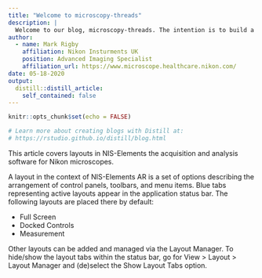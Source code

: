 ```yaml
---
title: "Welcome to microscopy-threads"
description: |
  Welcome to our blog, microscopy-threads. The intention is to build a repository for advances in light microscopy, as well as some acquisition and analysis routines for NIS-Elements that Nikon microscope users may find helpful.
author:
  - name: Mark Rigby
    affiliation: Nikon Insturments UK
    position: Advanced Imaging Specialist
    affiliation_url: https://www.microscope.healthcare.nikon.com/
date: 05-18-2020
output:
  distill::distill_article:
    self_contained: false
---
```


```r
knitr::opts_chunk$set(echo = FALSE)

# Learn more about creating blogs with Distill at:
# https://rstudio.github.io/distill/blog.html

```

This article covers layouts in NIS-Elements the acquisition and analysis software for Nikon microscopes.

A layout in the context of NIS-Elements AR is a set of options describing the arrangement of control panels, toolbars, and menu items. Blue tabs representing active layouts appear in the application status bar. The following layouts are placed there by default:

- Full Screen
- Docked Controls
- Measurement

Other layouts can be added and managed via the Layout Manager. To hide/show the layout tabs within the status bar, go for View > Layout > Layout Manager and (de)select the Show Layout Tabs option.

















